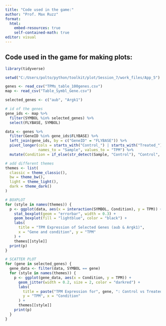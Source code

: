 ---
title: "Code used in the game:"
author: "Prof. Max Ruzz"
format:
  html:
    embed-resources: true
    self-contained-math: true
editor: visual
---

## Code used in the game for making plots:

```{r}
library(tidyverse)

setwd("C:/Users/polto/python/toolkit/plot/Session_7/work_files/App_5")

genes <- read_csv("TPMs_table_100genes.csv")
map <- read_csv("Table_Symbl_Gene.csv")

selected_genes <- c("aub", "Argk1")

# id of the genes
gene_ids <- map %>%
  filter(SYMBOL %in% selected_genes) %>%
  select(FLYBASE, SYMBOL)

data <- genes %>%
  filter(GeneID %in% gene_ids$FLYBASE) %>%
  left_join(gene_ids, by = c("GeneID" = "FLYBASE")) %>%
  pivot_longer(cols = starts_with("Control_") | starts_with("Treated_"),
               names_to = "Sample", values_to = "TPM") %>%
  mutate(Condition = if_else(str_detect(Sample, "Control"), "Control", "Treated"))

# add different themes
themes <- list(
  classic = theme_classic(),
  bw = theme_bw(),
  light = theme_light(),
  dark = theme_dark()
)

# BOXPLOT
for (style in names(themes)) {
  p <- ggplot(data, aes(x = interaction(SYMBOL, Condition), y = TPM)) +
    stat_boxplot(geom = "errorbar", width = 0.3) +
    geom_boxplot(fill = "lightblue", color = "black") +
    labs(
      title = "TPM Expression of Selected Genes (aub & Argk1)",
      x = "Gene and condition", y = "TPM"
    ) +
    themes[[style]]
  print(p)
}

# SCATTER PLOT
for (gene in selected_genes) {
  gene_data <- filter(data, SYMBOL == gene)
  for (style in names(themes)) {
    p <- ggplot(gene_data, aes(x = Condition, y = TPM)) +
      geom_jitter(width = 0.2, size = 2, color = "darkred") +
      labs(
        title = paste("TPM Expression for", gene, ": Control vs Treated"),
        y = "TPM", x = "Condition"
      ) +
      themes[[style]]
    print(p)
  }
}

```

